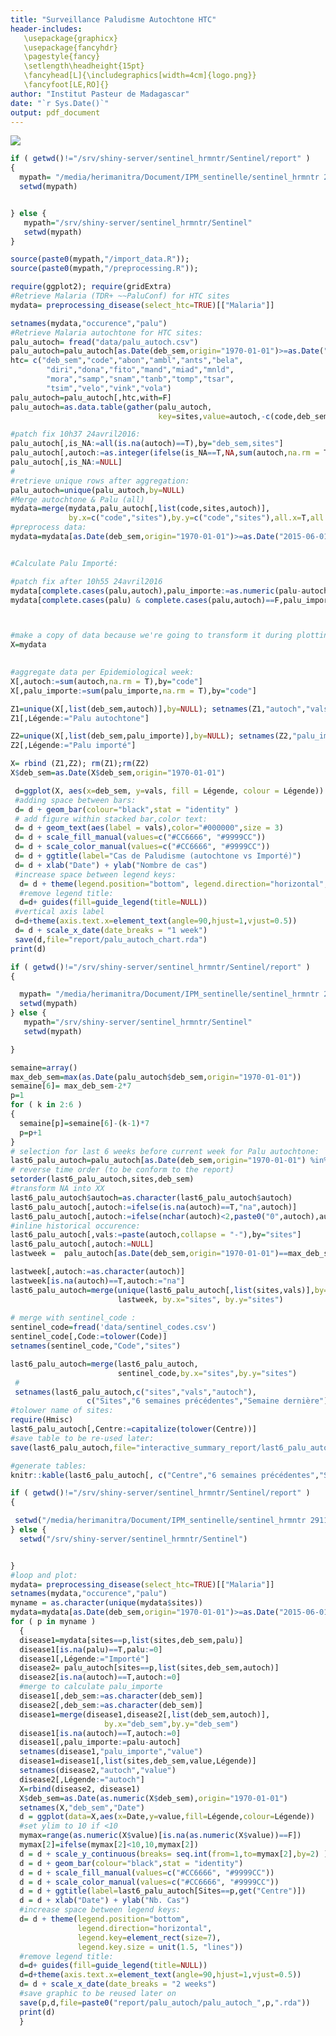```yaml
---
title: "Surveillance Paludisme Autochtone HTC"
header-includes: 
   \usepackage{graphicx}
   \usepackage{fancyhdr}
   \pagestyle{fancy}
   \setlength\headheight{15pt}
   \fancyhead[L]{\includegraphics[width=4cm]{logo.png}}
   \fancyfoot[LE,RO]{}
author: "Institut Pasteur de Madagascar"
date: "`r Sys.Date()`"
output: pdf_document
---
```



![](htc_map.png)




```r
if ( getwd()!="/srv/shiny-server/sentinel_hrmntr/Sentinel/report" )
{
  mypath= "/media/herimanitra/Document/IPM_sentinelle/sentinel_hrmntr 291115/Sentinel"
  setwd(mypath)


} else {
   mypath="/srv/shiny-server/sentinel_hrmntr/Sentinel"
   setwd(mypath)
}

source(paste0(mypath,"/import_data.R"));
source(paste0(mypath,"/preprocessing.R"));

require(ggplot2); require(gridExtra)
#Retrieve Malaria (TDR+ ~~PaluConf) for HTC sites
mydata= preprocessing_disease(select_htc=TRUE)[["Malaria"]]

setnames(mydata,"occurence","palu")
#Retrieve Malaria autochtone for HTC sites:
palu_autoch= fread("data/palu_autoch.csv")
palu_autoch=palu_autoch[as.Date(deb_sem,origin="1970-01-01")>=as.Date("2015-06-01",origin="1970-01-01"),]
htc= c("deb_sem","code","abon","ambl","ants","bela",
        "diri","dona","fito","mand","miad","mnld",
        "mora","samp","snam","tanb","tomp","tsar",
        "tsim","velo","vink","vola")
palu_autoch=palu_autoch[,htc,with=F]
palu_autoch=as.data.table(gather(palu_autoch,
                                 key=sites,value=autoch,-c(code,deb_sem)))

#patch fix 10h37 24avril2016:
palu_autoch[,is_NA:=all(is.na(autoch)==T),by="deb_sem,sites"]
palu_autoch[,autoch:=as.integer(ifelse(is_NA==T,NA,sum(autoch,na.rm = T) )),by="deb_sem,sites"]
palu_autoch[,is_NA:=NULL]
#
#retrieve unique rows after aggregation:
palu_autoch=unique(palu_autoch,by=NULL)
#Merge autochtone & Palu (all)
mydata=merge(mydata,palu_autoch[,list(code,sites,autoch)],
             by.x=c("code","sites"),by.y=c("code","sites"),all.x=T,all.y=T)
#preprocess data:
mydata=mydata[as.Date(deb_sem,origin="1970-01-01")>=as.Date("2015-06-01",origin="1970-01-01"),]


#Calculate Palu Importé:

#patch fix after 10h55 24avril2016
mydata[complete.cases(palu,autoch),palu_importe:=as.numeric(palu-autoch)]
mydata[complete.cases(palu) & complete.cases(palu,autoch)==F,palu_importe:=as.numeric(palu-0)]



#make a copy of data because we're going to transform it during plotting
X=mydata
 

#aggregate data per Epidemiological week:
X[,autoch:=sum(autoch,na.rm = T),by="code"]
X[,palu_importe:=sum(palu_importe,na.rm = T),by="code"]

Z1=unique(X[,list(deb_sem,autoch)],by=NULL); setnames(Z1,"autoch","vals")
Z1[,Légende:="Palu autochtone"]

Z2=unique(X[,list(deb_sem,palu_importe)],by=NULL); setnames(Z2,"palu_importe","vals")
Z2[,Légende:="Palu importé"]

X= rbind (Z1,Z2); rm(Z1);rm(Z2)
X$deb_sem=as.Date(X$deb_sem,origin="1970-01-01")

 d=ggplot(X, aes(x=deb_sem, y=vals, fill = Légende, colour = Légende)) 
 #adding space between bars:
 d= d + geom_bar(colour="black",stat = "identity" ) 
 # add figure within stacked bar,color text:
 d= d + geom_text(aes(label = vals),color="#000000",size = 3)
 d= d + scale_fill_manual(values=c("#CC6666", "#9999CC"))
 d= d + scale_color_manual(values=c("#CC6666", "#9999CC"))
 d= d + ggtitle(label="Cas de Paludisme (autochtone vs Importé)")
 d= d + xlab("Date") + ylab("Nombre de cas")
 #increase space between legend keys:
  d= d + theme(legend.position="bottom", legend.direction="horizontal",  legend.key=element_rect(size=7),legend.key.size = unit(1.5, "lines"))
  #remove legend title:
  d=d+ guides(fill=guide_legend(title=NULL))
 #vertical axis label 
 d=d+theme(axis.text.x=element_text(angle=90,hjust=1,vjust=0.5))
 d= d + scale_x_date(date_breaks = "1 week")
 save(d,file="report/palu_autoch_chart.rda")
print(d)
```

```r
if ( getwd()!="/srv/shiny-server/sentinel_hrmntr/Sentinel/report" )
{

  mypath= "/media/herimanitra/Document/IPM_sentinelle/sentinel_hrmntr 291115/Sentinel"
  setwd(mypath)
} else {
   mypath="/srv/shiny-server/sentinel_hrmntr/Sentinel"
   setwd(mypath)

}

semaine=array()
max_deb_sem=max(as.Date(palu_autoch$deb_sem,origin="1970-01-01"))
semaine[6]= max_deb_sem-2*7 
p=1
for ( k in 2:6 )
{
  semaine[p]=semaine[6]-(k-1)*7
  p=p+1
}
# selection for last 6 weeks before current week for Palu autochtone:
last6_palu_autoch=palu_autoch[as.Date(deb_sem,origin="1970-01-01") %in% semaine,list(deb_sem,sites,autoch)]
# reverse time order (to be conform to the report)
setorder(last6_palu_autoch,sites,deb_sem)
#transform NA into XX
last6_palu_autoch$autoch=as.character(last6_palu_autoch$autoch)
last6_palu_autoch[,autoch:=ifelse(is.na(autoch)==T,"na",autoch)]
last6_palu_autoch[,autoch:=ifelse(nchar(autoch)<2,paste0("0",autoch),autoch)]
#inline historical occurence:
last6_palu_autoch[,vals:=paste(autoch,collapse = "-"),by="sites"]
last6_palu_autoch[,autoch:=NULL]
lastweek =  palu_autoch[as.Date(deb_sem,origin="1970-01-01")==max_deb_sem-7, list(sites,autoch)]

lastweek[,autoch:=as.character(autoch)]
lastweek[is.na(autoch)==T,autoch:="na"]
last6_palu_autoch=merge(unique(last6_palu_autoch[,list(sites,vals)],by=NULL),
                        lastweek, by.x="sites", by.y="sites")
             
# merge with sentinel_code :
sentinel_code=fread('data/sentinel_codes.csv')
sentinel_code[,Code:=tolower(Code)]
setnames(sentinel_code,"Code","sites")

last6_palu_autoch=merge(last6_palu_autoch,
                        sentinel_code,by.x="sites",by.y="sites")
 #
 setnames(last6_palu_autoch,c("sites","vals","autoch"),
                 c("Sites","6 semaines précédentes","Semaine dernière"))
#tolower name of sites:
require(Hmisc)
last6_palu_autoch[,Centre:=capitalize(tolower(Centre))]
#save table to be re-used later:
save(last6_palu_autoch,file="interactive_summary_report/last6_palu_autoch.rda")

#generate tables:
knitr::kable(last6_palu_autoch[, c("Centre","6 semaines précédentes","Semaine dernière"),with=F], caption="Paludisme autochtone dans le réseau sentinelle HTC")
```

```r
if ( getwd()!="/srv/shiny-server/sentinel_hrmntr/Sentinel/report" )
{

 setwd("/media/herimanitra/Document/IPM_sentinelle/sentinel_hrmntr 291115/Sentinel")
} else {
  setwd("/srv/shiny-server/sentinel_hrmntr/Sentinel")


}
#loop and plot:
mydata= preprocessing_disease(select_htc=TRUE)[["Malaria"]]
setnames(mydata,"occurence","palu")
myname = as.character(unique(mydata$sites))
mydata=mydata[as.Date(deb_sem,origin="1970-01-01")>=as.Date("2015-06-01"),]
for ( p in myname )
  {
  disease1=mydata[sites==p,list(sites,deb_sem,palu)]
  disease1[is.na(palu)==T,palu:=0]
  disease1[,Légende:="Importé"]
  disease2= palu_autoch[sites==p,list(sites,deb_sem,autoch)]
  disease2[is.na(autoch)==T,autoch:=0] 
  #merge to calculate palu_importe
  disease1[,deb_sem:=as.character(deb_sem)]
  disease2[,deb_sem:=as.character(deb_sem)]
  disease1=merge(disease1,disease2[,list(deb_sem,autoch)],
                     by.x="deb_sem",by.y="deb_sem")
  disease1[is.na(autoch)==T,autoch:=0] 
  disease1[,palu_importe:=palu-autoch]
  setnames(disease1,"palu_importe","value")
  disease1=disease1[,list(sites,deb_sem,value,Légende)]
  setnames(disease2,"autoch","value")
  disease2[,Légende:="autoch"]
  X=rbind(disease2, disease1)
  X$deb_sem=as.Date(as.numeric(X$deb_sem),origin="1970-01-01")
  setnames(X,"deb_sem","Date")
  d = ggplot(data=X,aes(x=Date,y=value,fill=Légende,colour=Légende)) 
  #set ylim to 10 if <10
  mymax=range(as.numeric(X$value)[is.na(as.numeric(X$value))==F])
  mymax[2]=ifelse(mymax[2]<10,10,mymax[2])
  d = d + scale_y_continuous(breaks= seq.int(from=1,to=mymax[2],by=2) ) 
  d = d + geom_bar(colour="black",stat = "identity") 
  d = d + scale_fill_manual(values=c("#CC6666", "#9999CC"))
  d = d + scale_color_manual(values=c("#CC6666", "#9999CC"))
  d = d + ggtitle(label=last6_palu_autoch[Sites==p,get("Centre")])
  d = d + xlab("Date") + ylab("Nb. Cas")
  #increase space between legend keys:
  d= d + theme(legend.position="bottom", 
               legend.direction="horizontal",
               legend.key=element_rect(size=7),
               legend.key.size = unit(1.5, "lines"))
  #remove legend title:
  d=d+ guides(fill=guide_legend(title=NULL))
  d=d+theme(axis.text.x=element_text(angle=90,hjust=1,vjust=0.5))
  d= d + scale_x_date(date_breaks = "2 weeks")
  #save graphic to be reused later on
  save(p,d,file=paste0("report/palu_autoch/palu_autoch_",p,".rda"))
  print(d)
  }
  
```

